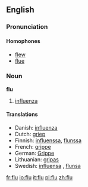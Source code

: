 ==English==

===Pronunciation===
====Homophones====
*[[flew]]
*[[flue]]

===Noun===
'''flu'''

# [[influenza]]

====Translations====
*Danish: [[influenza]] {{c}}
*Dutch: [[griep]] {{f}}
*Finnish: [[influenssa]], [[flunssa]]
*French: [[grippe]] {{f}}
*German: [[Grippe]] {{f}}
*Lithuanian: [[gripas]] {{m}}
*Swedish: [[influensa]] {{c}}, [[flunsa]] {{c}}

[[fr:flu]]
[[io:flu]]
[[it:flu]]
[[pl:flu]]
[[zh:flu]]
